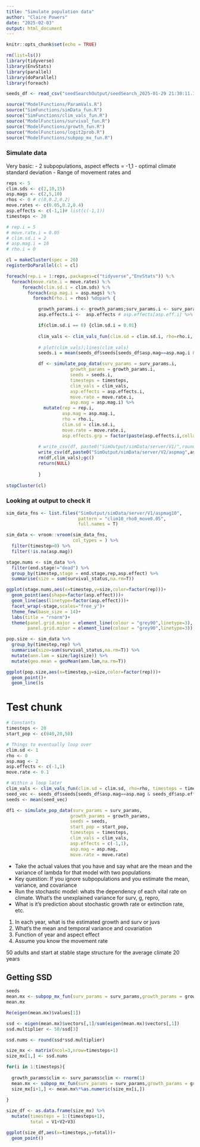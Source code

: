 ```yaml
---
title: "Simulate population data"
author: "Claire Powers"
date: "2025-02-03"
output: html_document
---
```


```r
knitr::opts_chunk$set(echo = TRUE)
```


```r
rm(list=ls())
library(tidyverse)
library(EnvStats)
library(parallel)
library(doParallel)
library(foreach)

seeds_df <- read_csv("seedSearchOutput/seedSearch_2025-01-29 21:30:11.114866.csv")

source("ModelFunctions/ParamVals.R")
source("SimFunctions/simData_fun.R")
source("SimFunctions/clim_vals_fun.R")
source("ModelFunctions/survival_fun.R")
source("ModelFunctions/growth_fun.R")
source("ModelFunctions/logit2prob.R")
source("ModelFunctions/subpop_mx_fun.R")
```

### Simulate data
Very basic:
- 2 subpopulations, aspect effects = -1,1
- optimal climate standard deviation
- Range of movement rates and 
```r

reps <- 5
clim.sds <- c(2,10,15)
asp.mags <- c(2,5,10)
rhos <- 0 # c(0,0.2,0.2)
move.rates <- c(0.05,0.2,0.4)
asp.effects <- c(-1,1)# list(c(-1,1))
timesteps <- 20

# rep.i = 5
# move.rate.i = 0.05
# clim.sd.i = 2
# asp.mag.i = 10
# rho.i = 0

cl = makeCluster(spec = 20)
registerDoParallel(cl = cl)

foreach(rep.i = 1:reps,.packages=c("tidyverse","EnvStats")) %:%
  foreach(move.rate.i = move.rates) %:%
      foreach(clim.sd.i = clim.sds) %:%
        foreach(asp.mag.i = asp.mags) %:% 
          foreach(rho.i = rhos) %dopar% {

            growth_params.i <- growth_params;surv_params.i <- surv_params
            asp.effects.i <-  asp.effects # asp.effects[asp.eff.i] %>% unlist()

            if(clim.sd.i == 0) {clim.sd.i = 0.01}
            
            clim_vals <- clim_vals_fun(clim.sd = clim.sd.i, rho=rho.i, timesteps = timesteps)
            
            # plot(clim_vals);lines(clim_vals)
            seeds.i = mean(seeds_df$seeds[seeds_df$asp.mag==asp.mag.i & seeds_df$asp.effects == paste(asp.effects.i,collapse = ",")])

            df <- simulate_pop_data(surv_params = surv_params.i,
                        growth_params = growth_params.i,
                        seeds = seeds.i,
                        timesteps = timesteps,
                        clim_vals = clim_vals,
                        asp.effects = asp.effects.i,
                        move.rate = move.rate.i,
                        asp.mag = asp.mag.i) %>% 
              mutate(rep = rep.i,
                     asp.mag = asp.mag.i,
                     rho = rho.i,
                     clim.sd = clim.sd.i,
                     move.rate = move.rate.i,
                     asp.effects.grp = factor(paste(asp.effects.i,collapse=", ")) )
            
            # write_csv(df, paste0("SimOutput/simData/server/V1/",round(Sys.time()),".csv"))
            write_csv(df,paste0("SimOutput/simData/server/V2/aspmag",asp.mag.i,"/clim",clim.sd.i,"_rho",rho.i,"_move",move.rate.i,"_rep",rep.i,".csv"))
            rm(df,clim_vals);gc()
            return(NULL)
            
            }
  
stopCluster(cl)
```

### Looking at output to check it
```r

sim_data_fns <- list.files("SimOutput/simData/server/V1/aspmag10",
                           pattern = "clim10_rho0_move0.05",
                           full.names = T)

sim_data <- vroom::vroom(sim_data_fns,
                         col_types = ) %>% 
  filter(timestep>0) %>% 
  filter(!is.na(asp.mag))

stage.nums <- sim_data %>% 
  filter(end.stage!="dead") %>% 
  group_by(timestep,stage = end.stage,rep,asp.effect) %>% 
  summarise(size = sum(survival_status,na.rm=T)) 

ggplot(stage.nums,aes(x=timestep,y=size,color=factor(rep)))+
  geom_point(aes(shape=factor(asp.effect)))+
  geom_line(aes(linetype=factor(asp.effect)))+
  facet_wrap(~stage,scales="free_y")+
  theme_few(base_size = 14)+
  labs(title = "rnorm")+
  theme(panel.grid.major = element_line(colour = "grey90",linetype=3),
        panel.grid.minor = element_line(colour = "grey90",linetype=3))

pop.size <- sim_data %>% 
  group_by(timestep,rep) %>% 
  summarise(size=sum(survival_status,na.rm=T)) %>% 
  mutate(ann.lam = size/lag(size)) %>% 
  mutate(geo.mean = geoMean(ann.lam,na.rm=T))

ggplot(pop.size,aes(x=timestep,y=size,color=factor(rep)))+
  geom_point()+
  geom_line()s

```

# Test chunk
```r
# Constants
timesteps <- 20
start_pop <- c(840,20,50)

# Things to eventually loop over
clim.sd <- 1
rho <- 0
asp.mag <- 2
asp.effects <- c(-1,1)
move.rate <- 0.1

# Within a loop later
clim_vals <- clim_vals_fun(clim.sd = clim.sd, rho=rho, timesteps = timesteps)
seed_vec <- seeds_df$seeds[seeds_df$asp.mag==asp.mag & seeds_df$asp.effects==paste(asp.effects,collapse = ",")]
seeds <- mean(seed_vec)

df1 <- simulate_pop_data(surv_params = surv_params,
                        growth_params = growth_params,
                        seeds = seeds,
                        start_pop = start_pop,
                        timesteps = timesteps,
                        clim_vals = clim_vals,
                        asp.effects = c(-1,1),
                        asp.mag = asp.mag,
                        move.rate = move.rate)


```


- Take the actual values that you have and say what are the mean and the variance of lambda for that model with two populations
- Key question: If you ignore subpopulations and you estimate the mean, variance, and covariance 
- Run the stochastic model: whats the dependency of each vital rate on climate. What's the unexplained variance for surv, g, repro,
- What is it's prediction about stochastic growth rate or extinction rate, etc. 

1. In each year, what is the estimated growth and surv or juvs
2. What's the mean and temporal variance and covariation
3. Function of year and aspect effect 
4. Assume you know the movement rate

50 adults and start at stable stage structure for the average climate
20 years 

## Getting SSD
```r
seeds
mean.mx <- subpop_mx_fun(surv_params = surv_params,growth_params = growth_params,seeds.in = 21)
mean.mx

Re(eigen(mean.mx)$values[1])

ssd <- eigen(mean.mx)$vectors[,1]/sum(eigen(mean.mx)$vectors[,1])
ssd.multiplier <- 50/ssd[3]

ssd.nums <- round(ssd*ssd.multiplier)

size_mx <- matrix(ncol=3,nrow=timesteps+1)
size_mx[1,] <- ssd.nums

for(i in 1:timesteps){
  
  growth_params$clim <- surv_params$clim <- rnorm(1)
  mean.mx <- subpop_mx_fun(surv_params = surv_params,growth_params = growth_params,seeds.in = 21)
  size_mx[i+1,] <- mean.mx%*%as.numeric(size_mx[i,])
  
}

size_df <- as.data.frame(size_mx) %>% 
  mutate(timesteps = 1:(timesteps+1),
         total = V1+V2+V3)

ggplot(size_df,aes(x=timesteps,y=total))+
  geom_point()
```






